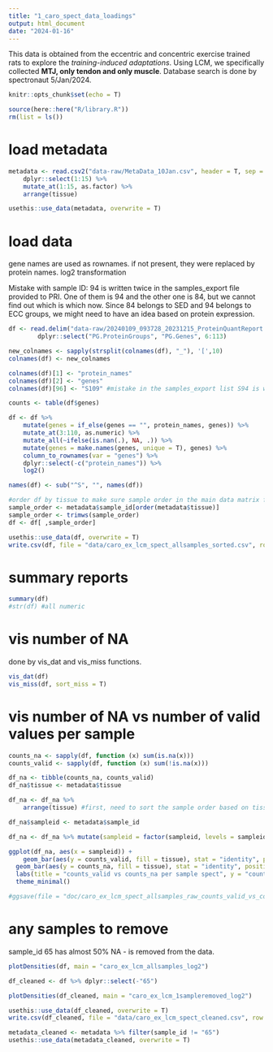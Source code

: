 ```yaml
---
title: "1_caro_spect_data_loadings"
output: html_document
date: "2024-01-16"
---
```


This data is obtained from the eccentric and concentric exercise trained rats to explore the *training-induced adaptations*. Using LCM, we specifically collected **MTJ, only tendon and only muscle**. 
Database search is done by spectronaut 5/Jan/2024. 


```r
knitr::opts_chunk$set(echo = T)

source(here::here("R/library.R"))
rm(list = ls())
```

# load metadata
<!-- make sure metadata has the same sample IDs and the same sample order -->
```r
metadata <- read.csv2("data-raw/MetaData_10Jan.csv", header = T, sep = ';') %>% 
    dplyr::select(1:15) %>%
    mutate_at(1:15, as.factor) %>% 
    arrange(tissue)

usethis::use_data(metadata, overwrite = T)
```


# load data
gene names are used as rownames. if not present, they were replaced by protein names. 
log2 transformation

Mistake with sample ID: 94 is written twice in the samples_export file provided to PRI. One of them is 94 and the other one is 84, but we cannot find out which is which now. Since 84 belongs to SED and 94 belongs to ECC groups, we might need to have an idea based on protein expression.
```r
df <- read.delim("data-raw/20240109_093728_20231215_ProteinQuantReport.tsv", header = T, check.names = T, sep = "\t") %>%
        dplyr::select("PG.ProteinGroups", "PG.Genes", 6:113)

new_colnames <- sapply(strsplit(colnames(df), "_"), '[',10)
colnames(df) <- new_colnames

colnames(df)[1] <- "protein_names"
colnames(df)[2] <- "genes"
colnames(df)[96] <- "S109" #mistake in the samples_export list S94 is written twice for plate position H2 and H10, so S84 is missing in the list. Either of these S94 is: S94 ECC 5d muscle or S84 sed 5b muscle! Keep them for now. 

counts <- table(df$genes)

df <- df %>%
    mutate(genes = if_else(genes == "", protein_names, genes)) %>%
    mutate_at(3:110, as.numeric) %>%
    mutate_all(~ifelse(is.nan(.), NA, .)) %>%
    mutate(genes = make.names(genes, unique = T), genes) %>% 
    column_to_rownames(var = "genes") %>% 
    dplyr::select(-c("protein_names")) %>%
    log2()

names(df) <- sub("^S", "", names(df))

#order df by tissue to make sure sample order in the main data matrix follows the metadata!!
sample_order <- metadata$sample_id[order(metadata$tissue)]
sample_order <- trimws(sample_order) 
df <- df[ ,sample_order]

usethis::use_data(df, overwrite = T)
write.csv(df, file = "data/caro_ex_lcm_spect_allsamples_sorted.csv", row.names = T, quote = F)
```

# summary reports
```r
summary(df)
#str(df) #all numeric
```


# vis number of NA
done by vis_dat and vis_miss functions.
```r
vis_dat(df)
vis_miss(df, sort_miss = T)
```

# vis number of NA vs number of valid values per sample
```r
counts_na <- sapply(df, function (x) sum(is.na(x)))
counts_valid <- sapply(df, function (x) sum(!is.na(x)))

df_na <- tibble(counts_na, counts_valid)
df_na$tissue <- metadata$tissue

df_na <- df_na %>% 
    arrange(tissue) #first, need to sort the sample order based on tissue, and then add sample_id info

df_na$sampleid <- metadata$sample_id

df_na <- df_na %>% mutate(sampleid = factor(sampleid, levels = sampleid))

ggplot(df_na, aes(x = sampleid)) + 
    geom_bar(aes(y = counts_valid, fill = tissue), stat = "identity", position = "dodge", alpha = 0.5) +
  geom_bar(aes(y = counts_na, fill = tissue), stat = "identity", position = "dodge", alpha = 0.9) +
  labs(title = "counts_valid vs counts_na per sample spect", y = "counts") + 
  theme_minimal()

#ggsave(file = "doc/caro_ex_lcm_spect_allsamples_raw_counts_valid_vs_counts_na.jpeg", width=10, height = 8)

```

# any samples to remove
sample_id 65 has almost 50% NA - is removed from the data.
```r
plotDensities(df, main = "caro_ex_lcm_allsamples_log2")

df_cleaned <- df %>% dplyr::select(-"65")

plotDensities(df_cleaned, main = "caro_ex_lcm_1sampleremoved_log2")

usethis::use_data(df_cleaned, overwrite = T)
write.csv(df_cleaned, file = "data/caro_ex_lcm_spect_cleaned.csv", row.names = T, quote = F)

metadata_cleaned <- metadata %>% filter(sample_id != "65")
usethis::use_data(metadata_cleaned, overwrite = T)
```

